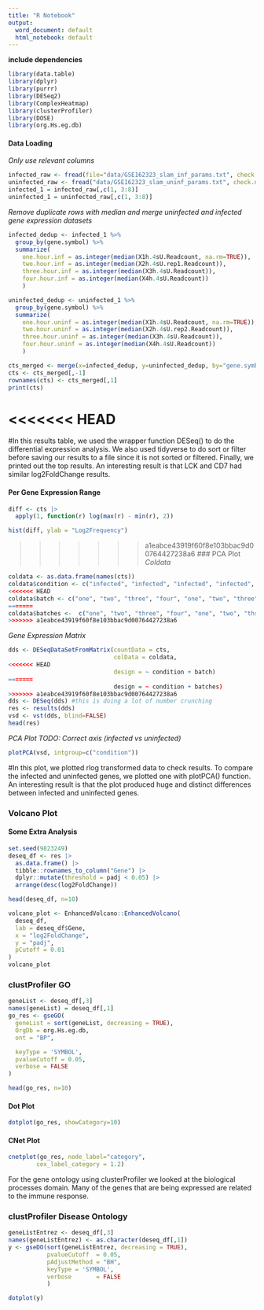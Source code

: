 ```yaml
---
title: "R Notebook"
output:
  word_document: default
  html_notebook: default
---
```

**include dependencies**
```r
library(data.table)
library(dplyr)
library(purrr)
library(DESeq2)
library(ComplexHeatmap)
library(clusterProfiler)
library(DOSE)
library(org.Hs.eg.db)
```

#### Data Loading
*Only use relevant columns*
```r
infected_raw <- fread(file="data/GSE162323_slam_inf_params.txt", check.names=TRUE)
uninfected_raw <- fread("data/GSE162323_slam_uninf_params.txt", check.names=TRUE)
infected_1 = infected_raw[,c(1, 3:8)]
uninfected_1 = uninfected_raw[,c(1, 3:8)]
```

*Remove duplicate rows with median and merge uninfected and infected gene expression datasets*
```r
infected_dedup <- infected_1 %>%
  group_by(gene.symbol) %>%
  summarize(
    one.hour.inf = as.integer(median(X1h.4sU.Readcount, na.rm=TRUE)),
    two.hour.inf = as.integer(median(X2h.4sU.rep1.Readcount)),
    three.hour.inf = as.integer(median(X3h.4sU.Readcount)),
    four.hour.inf = as.integer(median(X4h.4sU.Readcount))
    )

uninfected_dedup <- uninfected_1 %>%
  group_by(gene.symbol) %>%
  summarize(
    one.hour.uninf = as.integer(median(X1h.4sU.Readcount, na.rm=TRUE)),
    two.hour.uninf = as.integer(median(X2h.4sU.rep2.Readcount)),
    three.hour.uninf = as.integer(median(X3h.4sU.Readcount)),
    four.hour.uninf = as.integer(median(X4h.4sU.Readcount))
    )

cts_merged <- merge(x=infected_dedup, y=uninfected_dedup, by="gene.symbol")
cts <- cts_merged[,-1]
rownames(cts) <- cts_merged[,1]
print(cts)
```
<<<<<<< HEAD
=======
#In this results table, we used the wrapper function DESeq() to do the differential expression analysis. We also used tidyverse to do sort or filter before saving our results to a file since it is not sorted or filtered. Finally, we printed out the top results. An interesting result is that LCK and CD7 had similar log2FoldChange results.

#### Per Gene Expression Range
```r
diff <- cts |>
  apply(1, function(r) log(max(r) - min(r), 2))

hist(diff, ylab = "Log2Frequency")
```
>>>>>>> a1eabce43919f60f8e103bbac9d00764427238a6
### PCA Plot
*Coldata*
```r
coldata <- as.data.frame(names(cts))
coldata$condition <- c("infected", "infected", "infected", "infected", "uninfected", "uninfected", "uninfected", "uninfected")
<<<<<<< HEAD
coldata$batch <- c("one", "two", "three", "four", "one", "two", "three", "four")
=======
coldata$batches <-  c("one", "two", "three", "four", "one", "two", "three", "four");
>>>>>>> a1eabce43919f60f8e103bbac9d00764427238a6
```

*Gene Expression Matrix*
```r
dds <- DESeqDataSetFromMatrix(countData = cts,
                              colData = coldata,
<<<<<<< HEAD
                              design = ~ condition + batch)
=======
                              design = ~ condition + batches)
>>>>>>> a1eabce43919f60f8e103bbac9d00764427238a6
dds <- DESeq(dds) #this is doing a lot of number crunching
res <- results(dds)
vsd <- vst(dds, blind=FALSE)
head(res)
```
*PCA Plot TODO: Correct axis (infected vs uninfected)*
```R
plotPCA(vsd, intgroup=c("condition"))
```
#In this plot, we plotted rlog transformed data to check results. To compare the infected and uninfected genes, we plotted one with plotPCA() function. An interesting result is that the plot produced huge and distinct differences between infected and uninfected genes. 

### Volcano Plot
#### Some Extra Analysis
```r
set.seed(9823249)
deseq_df <- res |>
  as.data.frame() |>
  tibble::rownames_to_column("Gene") |>
  dplyr::mutate(threshold = padj < 0.05) |>
  arrange(desc(log2FoldChange))

head(deseq_df, n=10)
```
```r
volcano_plot <- EnhancedVolcano::EnhancedVolcano(
  deseq_df,
  lab = deseq_df$Gene,
  x = "log2FoldChange",
  y = "padj",
  pCutoff = 0.01
)
volcano_plot
```
### clustProfiler GO
```r
geneList <- deseq_df[,3]
names(geneList) = deseq_df[,1]
go_res <- gseGO(
  geneList = sort(geneList, decreasing = TRUE),
  OrgDb = org.Hs.eg.db,
  ont = "BP",

  keyType = 'SYMBOL',
  pvalueCutoff = 0.05,
  verbose = FALSE
)

head(go_res, n=10)

```
#### Dot Plot
```r
dotplot(go_res, showCategory=10)
```
#### CNet Plot
```r
cnetplot(go_res, node_label="category", 
        cex_label_category = 1.2) 
```

For the gene ontology using clusterProfiler we looked at the biological processes domain. Many of the genes that are being expressed are related to the immune response.

### clustProfiler Disease Ontology


```r
geneListEntrez <- deseq_df[,3]
names(geneListEntrez) <- as.character(deseq_df[,1])
y <- gseDO(sort(geneListEntrez, decreasing = TRUE),
           pvalueCutoff  = 0.05,
           pAdjustMethod = "BH",
           keyType = 'SYMBOL',
           verbose       = FALSE
           )

```
```r
dotplot(y)
```
